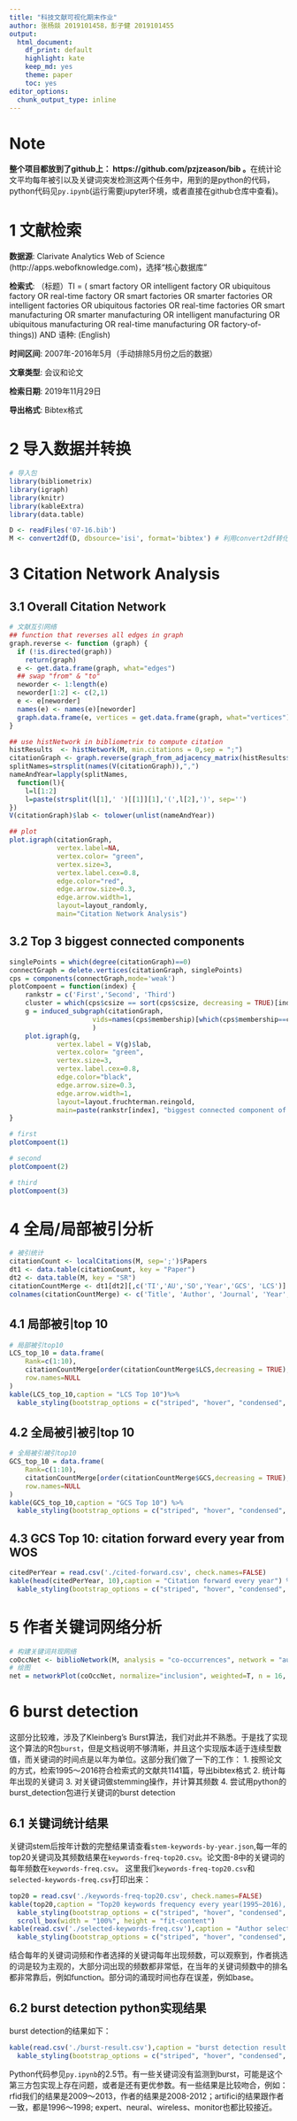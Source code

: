 ```yaml
---
title: "科技文献可视化期末作业"
author: 张杨燚 2019101458，彭子健 2019101455
output: 
  html_document: 
    df_print: default
    highlight: kate
    keep_md: yes
    theme: paper
    toc: yes
editor_options: 
  chunk_output_type: inline
---
```



# Note
**整个项目都放到了github上： https://github.com/pzjzeason/bib 。**在统计论文平均每年被引以及关键词突发检测这两个任务中，用到的是python的代码，python代码见`py.ipynb`(运行需要jupyter环境，或者直接在github仓库中查看)。

# 1 文献检索
**数据源**: Clarivate Analytics Web of Science (http://apps.webofknowledge.com)，选择“核心数据库”


**检索式**: （标题）TI = ( smart factory OR intelligent factory OR ubiquitous factory OR real-time factory OR smart factories OR smarter factories OR intelligent factories OR ubiquitous factories OR real-time factories OR smart manufacturing OR smarter manufacturing OR intelligent manufacturing OR ubiquitous manufacturing OR real-time manufacturing OR factory-of-things)) AND 语种: (English)

**时间区间**: 2007年-2016年5月（手动排除5月份之后的数据）

**文章类型**: 会议和论文

**检索日期**: 2019年11月29日

**导出格式**: Bibtex格式


# 2 导入数据并转换
```r
# 导入包
library(bibliometrix)
library(igraph)
library(knitr)
library(kableExtra)
library(data.table)

D <- readFiles('07-16.bib')
M <- convert2df(D, dbsource='isi', format='bibtex') # 利用convert2df转化
```


# 3 Citation Network Analysis

## 3.1 Overall Citation Network
```r
# 文献互引网络
## function that reverses all edges in graph
graph.reverse <- function (graph) {
  if (!is.directed(graph))
    return(graph)
  e <- get.data.frame(graph, what="edges")
  ## swap "from" & "to"
  neworder <- 1:length(e)
  neworder[1:2] <- c(2,1)
  e <- e[neworder]
  names(e) <- names(e)[neworder]
  graph.data.frame(e, vertices = get.data.frame(graph, what="vertices"))
}

## use histNetwork in bibliometrix to compute citation
histResults  <- histNetwork(M, min.citations = 0,sep = ";")
citationGraph <- graph.reverse(graph_from_adjacency_matrix(histResults$NetMatrix, mode="directed", weighted=NULL, diag= FALSE))
splitNames=strsplit(names(V(citationGraph)),",")       
nameAndYear=lapply(splitNames,
  function(l){
    l=l[1:2]
    l=paste(strsplit(l[1],' ')[[1]][1],'(',l[2],')', sep='')
})
V(citationGraph)$lab <- tolower(unlist(nameAndYear))

## plot
plot.igraph(citationGraph,
            vertex.label=NA,  
            vertex.color= "green",  
            vertex.size=3, 
            vertex.label.cex=0.8, 
            edge.color="red", 
            edge.arrow.size=0.3,
            edge.arrow.width=1, 
            layout=layout_randomly,
            main="Citation Network Analysis")
```

## 3.2 Top 3 biggest connected components
```r
singlePoints = which(degree(citationGraph)==0)    
connectGraph = delete.vertices(citationGraph, singlePoints)  
cps = components(connectGraph,mode='weak')
plotCompoent = function(index) {
    rankstr = c('First','Second', 'Third')
    cluster = which(cps$csize == sort(cps$csize, decreasing = TRUE)[index])
    g = induced_subgraph(citationGraph,
                     vids=names(cps$membership)[which(cps$membership==cluster)]
                     )
    plot.igraph(g,  
            vertex.label = V(g)$lab,
            vertex.color= "green",  
            vertex.size=3, 
            vertex.label.cex=0.8, 
            edge.color="black", 
            edge.arrow.size=0.3,
            edge.arrow.width=1, 
            layout=layout.fruchterman.reingold,
            main=paste(rankstr[index], "biggest connected component of the citation network"))
}

# first
plotCompoent(1)

# second 
plotCompoent(2)

# third
plotCompoent(3)
```

# 4 全局/局部被引分析
```r
# 被引统计
citationCount <- localCitations(M, sep=';')$Papers
dt1 <- data.table(citationCount, key = "Paper") 
dt2 <- data.table(M, key = "SR")
citationCountMerge <- dt1[dt2][,c('TI','AU','SO','Year','GCS', 'LCS')]
colnames(citationCountMerge) <- c('Title', 'Author', 'Journal', 'Year', 'GCS', 'LCS')
```

## 4.1 局部被引top 10
```r
# 局部被引top10
LCS_top_10 = data.frame(
    Rank=c(1:10), 
    citationCountMerge[order(citationCountMerge$LCS,decreasing = TRUE),][c(1:10),],
    row.names=NULL
)
kable(LCS_top_10,caption = "LCS Top 10")%>%
  kable_styling(bootstrap_options = c("striped", "hover", "condensed", "responsive"), full_width = F)
```

## 4.2 全局被引被引top 10
```r
# 全局被引被引top10
GCS_top_10 = data.frame(
    Rank=c(1:10), 
    citationCountMerge[order(citationCountMerge$GCS,decreasing = TRUE),][c(1:10),],
    row.names=NULL
)
kable(GCS_top_10,caption = "GCS Top 10") %>%
  kable_styling(bootstrap_options = c("striped", "hover", "condensed", "responsive"), full_width = F)
```


## 4.3 GCS Top 10: citation forward every year from WOS
```r
citedPerYear = read.csv('./cited-forward.csv', check.names=FALSE)
kable(head(citedPerYear, 10),caption = "Citation forward every year") %>%
  kable_styling(bootstrap_options = c("striped", "hover", "condensed", "responsive"), full_width = F)
```

# 5 作者关键词网络分析
```r
# 构建关键词共现网络
coOccNet <- biblioNetwork(M, analysis = "co-occurrences", network = "author_keywords", sep = ";")
# 绘图
net = networkPlot(coOccNet, normalize="inclusion", weighted=T, n = 16, Title = "Keyword Co-occurrences", type = "fruchterman", size= 14, size.cex= T, edgesize = 6,labelsize=0.8, remove.isolates = TRUE, alpha = 0.8)
```

# 6 burst detection 
这部分比较难，涉及了Kleinberg’s Burst算法，我们对此并不熟悉。于是找了实现这个算法的R包`burst`，但是文档说明不够清晰，并且这个实现版本适于连续型数值，而关键词的时间点是以年为单位。这部分我们做了一下的工作：
1. 按照论文的方式，检索1995～2016符合检索式的文献共1141篇，导出bibtex格式
2. 统计每年出现的关键词
3. 对关键词做stemming操作，并计算其频数
4. 尝试用python的burst_detection包进行关键词的burst detection

## 6.1 关键词统计结果
关键词stem后按年计数的完整结果请查看`stem-keywords-by-year.json`,每一年的top20关键词及其频数结果在`keywords-freq-top20.csv`。论文图-8中的关键词的每年频数在`keywords-freq.csv`。
这里我们`keywords-freq-top20.csv`和`selected-keywords-freq.csv`打印出来：
```r
top20 = read.csv('./keywords-freq-top20.csv', check.names=FALSE)
kable(top20,caption = "Top20 keywords frequency every year(1995~2016), scroll to see more") %>%
  kable_styling(bootstrap_options = c("striped", "hover", "condensed", "responsive"), full_width = F) %>%
  scroll_box(width = "100%", height = "fit-content")
kable(read.csv('./selected-keywords-freq.csv'),caption = "Author selected keywords frequency every year") %>%
  kable_styling(bootstrap_options = c("striped", "hover", "condensed", "responsive"), full_width = F)
```

结合每年的关键词词频和作者选择的关键词每年出现频数，可以观察到，作者挑选的词是较为主观的，大部分词出现的频数都非常低，在当年的关键词频数中的排名都非常靠后，例如function。部分词的涌现时间也存在误差，例如base。

## 6.2 burst detection python实现结果
burst detection的结果如下：
```r
kable(read.csv('./burst-result.csv'),caption = "burst detection result of python implement") %>%
  kable_styling(bootstrap_options = c("striped", "hover", "condensed", "responsive"))
```

Python代码参见`py.ipynb`的2.5节。有一些关键词没有监测到burst，可能是这个第三方包实现上存在问题，或者是还有更优参数。有一些结果是比较吻合，例如：rfid我们的结果是2009～2013，作者的结果是2008-2012；artifici的结果跟作者一致，都是1996～1998; expert、neural、wireless、monitor也都比较接近。